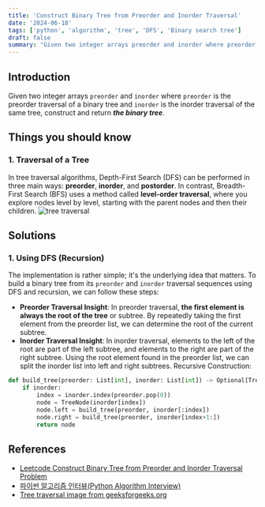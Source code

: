 ```yaml
---
title: 'Construct Binary Tree from Preorder and Inorder Traversal'
date: '2024-06-18'
tags: ['python', 'algorithm', 'tree', 'DFS', 'Binary search tree']
draft: false
summary: "Given two integer arrays preorder and inorder where preorder is the preorder traversal of a binary tree and inorder is the inorder traversal of the same tree, construct and return the binary tree."
---
```


## Introduction
Given two integer arrays `preorder` and `inorder` where `preorder` is the preorder traversal of a binary tree and `inorder` is the inorder traversal of the same tree, construct and return **_the binary tree_**.

## Things you should know

### 1. Traversal of a Tree
In tree traversal algorithms, Depth-First Search (DFS) can be performed in three main ways: **preorder**, **inorder**, and **postorder**. 
In contrast, Breadth-First Search (BFS) uses a method called **level-order traversal**, where you explore nodes level by level, starting with the parent nodes and then their children.
![tree traversal](/static/images/algorithm/tree-traversal.webp)

## Solutions
### 1. Using DFS (Recursion)
The implementation is rather simple; it's the underlying idea that matters.
To build a binary tree from its `preorder` and `inorder` traversal sequences using DFS and recursion, 
we can follow these steps:
- **Preorder Traversal Insight**: In preorder traversal, **the first element is always the root of the tree** or subtree. 
   By repeatedly taking the first element from the preorder list, we can determine the root of the current subtree.
- **Inorder Traversal Insight**: In inorder traversal, elements to the left of the root are part of the left subtree, and elements to the right are part of the right subtree. Using the root element found in the preorder list, we can split the inorder list into left and right subtrees.
Recursive Construction:

```python:main.py
def build_tree(preorder: List[int], inorder: List[int]) -> Optional[TreeNode]:
    if inorder:
        index = inorder.index(preorder.pop(0))
        node = TreeNode(inorder[index])
        node.left = build_tree(preorder, inorder[:index])
        node.right = build_tree(preorder, inorder[index+1:])
        return node
```


## References

- [Leetcode Construct Binary Tree from Preorder and Inorder Traversal Problem](https://leetcode.com/problems/construct-binary-tree-from-preorder-and-inorder-traversal)
- [파이썬 알고리즘 인터뷰(Python Algorithm Interview)](https://www.aladin.co.kr/shop/wproduct.aspx?ItemId=245495826)
- [Tree traversal image from geeksforgeeks.org](https://www.geeksforgeeks.org/tree-traversals-inorder-preorder-and-postorder/)